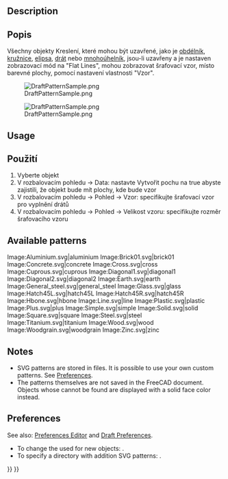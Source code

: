 <languages/>

{{Docnav
|[[Draft_Constrain|Constrain]]
|[[Draft_Preferences|Preferences]]
|[[Draft_Workbench|Draft]]
|IconL=
|IconR=
|IconC=Workbench_Draft.svg
}}

{{TOCright}}

==Description== 

<div class="mw-translate-fuzzy">
==Popis==
Všechny objekty Kreslení, které mohou být uzavřené, jako je [[Draft Rectangle/cs|obdélník]], [[Draft Circle/cs|kružnice]], [[Draft Ellipse/cs|elipsa]], [[Draft Wire/cs|drát]] nebo [[Draft Polygon/cs|mnohoúhelník]], jsou-li uzavřeny a je nastaven zobrazovací mód na "Flat Lines", mohou zobrazovat šrafovací vzor, místo barevné plochy, pomocí nastavení vlastnosti "Vzor".
</div>

[[Image:DraftPatternSample.png]]
<div class="mw-translate-fuzzy">
[[Image:DraftPatternSample.png]]
</div>

==Usage==

<div class="mw-translate-fuzzy">
==Použití==
# Vyberte objekt 
# V rozbalovacím pohledu → Data: nastavte Vytvořit pochu na true abyste zajistili, že objekt bude mít plochy, kde bude vzor
# V rozbalovacím pohledu → Pohled → Vzor: specifikujte šrafovací vzor pro vyplnění drátů
# V rozbalovacím pohledu → Pohled → Velikost vzoru: specifikujte rozměr šrafovacího vzoru
</div>

==Available patterns==

<gallery mode=nolines widths=96px heights=96px>
Image:Aluminium.svg|aluminium
Image:Brick01.svg|brick01
Image:Concrete.svg|concrete
Image:Cross.svg|cross
Image:Cuprous.svg|cuprous
Image:Diagonal1.svg|diagonal1
Image:Diagonal2.svg|diagonal2
Image:Earth.svg|earth
Image:General_steel.svg|general_steel<!--Keep underscore in caption as this is the name in the GUI-->
Image:Glass.svg|glass
Image:Hatch45L.svg|hatch45L
Image:Hatch45R.svg|hatch45R
Image:Hbone.svg|hbone
Image:Line.svg|line
Image:Plastic.svg|plastic
Image:Plus.svg|plus
Image:Simple.svg|simple
Image:Solid.svg|solid
Image:Square.svg|square
Image:Steel.svg|steel
Image:Titanium.svg|titanium
Image:Wood.svg|wood
Image:Woodgrain.svg|woodgrain
Image:Zinc.svg|zinc
</gallery>

==Notes==

* SVG patterns are stored in {{FileName|.SVG}} files. It is possible to use your own custom patterns. See [[#Preferences|Preferences]].
* The patterns themselves are not saved in the FreeCAD document. Objects whose {{PropertyView|Pattern}} cannot be found are displayed with a solid face color instead.

==Preferences==

See also: [[Preferences_Editor|Preferences Editor]] and [[Draft_Preferences|Draft Preferences]].

* To change the {{PropertyView|Pattern Size}} used for new objects: {{MenuCommand|Edit → Preferences... → Draft → Visual → SVG pattern size}}.
* To specify a directory with addition SVG patterns: {{MenuCommand|Edit → Preferences... → Draft → Visual → Additional SVG pattern location}}.


{{Docnav
|[[Draft_Constrain|Constrain]]
|[[Draft_Preferences|Preferences]]
|[[Draft_Workbench|Draft]]
|IconL=
|IconR=
|IconC=Workbench_Draft.svg
}}

{{Draft Tools navi{{#translation:}}}}
{{Userdocnavi{{#translation:}}}}